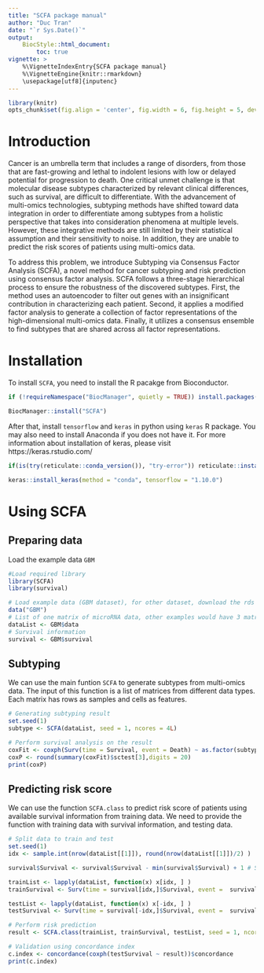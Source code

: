 ```yaml
---
title: "SCFA package manual"
author: "Duc Tran"
date: "`r Sys.Date()`"
output:
    BiocStyle::html_document:
        toc: true
vignette: >
    %\VignetteIndexEntry{SCFA package manual}
    %\VignetteEngine{knitr::rmarkdown}
    \usepackage[utf8]{inputenc}
---
```


```r
library(knitr)
opts_chunk$set(fig.align = 'center', fig.width = 6, fig.height = 5, dev = 'png')
```

# Introduction
Cancer is an umbrella term that includes a range of disorders, from those that are fast-growing and lethal to indolent lesions with low or delayed potential for progression to death. One critical unmet challenge is that molecular disease subtypes characterized by relevant clinical differences, such as survival, are difficult to differentiate. With the advancement of multi-omics technologies, subtyping methods have shifted toward data integration in order to differentiate among subtypes from a holistic perspective that takes into consideration phenomena at multiple levels. However, these integrative methods are still limited by their statistical assumption and their sensitivity to noise. In addition, they are unable to predict the risk scores of patients using multi-omics data.

To address this problem, we introduce Subtyping via Consensus Factor Analysis (SCFA), a novel method for cancer subtyping and risk prediction using consensus factor analysis. SCFA follows a three-stage hierarchical process to ensure the robustness of the discovered subtypes. First, the method uses an autoencoder to filter out genes with an insignificant contribution in characterizing each patient. Second, it applies a modified factor analysis to generate a collection of factor representations of the high-dimensional multi-omics data. Finally, it utilizes a consensus ensemble to find subtypes that are shared across all factor representations.

# Installation
To install `SCFA`, you need to install the R pacakge from Bioconductor.
```r
if (!requireNamespace("BiocManager", quietly = TRUE)) install.packages("BiocManager")

BiocManager::install("SCFA")
```

After that, install `tensorflow` and `keras` in python using `keras` R package. You may also need to install Anaconda if you does not have it. For more information about installation of keras, please visit https://keras.rstudio.com/
```r
if(is(try(reticulate::conda_version()), "try-error")) reticulate::install_miniconda(force = T)

keras::install_keras(method = "conda", tensorflow = "1.10.0")
```

# Using SCFA
## Preparing data
Load the example data `GBM`
```r
#Load required library
library(SCFA)
library(survival)

# Load example data (GBM dataset), for other dataset, download the rds file from the Data folder at https://bioinformatics.cse.unr.edu/software/scfa/Data/ and load the rds object
data("GBM")
# List of one matrix of microRNA data, other examples would have 3 matrices of 3 data types
dataList <- GBM$data
# Survival information
survival <- GBM$survival
```

## Subtyping
We can use the main funtion `SCFA` to generate subtypes from multi-omics data. The input of this function is a list of matrices from different data types. Each matrix has rows as samples and cells as features.
```r
# Generating subtyping result
set.seed(1)
subtype <- SCFA(dataList, seed = 1, ncores = 4L)

# Perform survival analysis on the result
coxFit <- coxph(Surv(time = Survival, event = Death) ~ as.factor(subtype), data = survival, ties="exact")
coxP <- round(summary(coxFit)$sctest[3],digits = 20)
print(coxP)
```

## Predicting risk score
We can use the function `SCFA.class` to predict risk score of patients using available survival information from training data. We need to provide the function with training data with survival information, and testing data. 
```r
# Split data to train and test
set.seed(1)
idx <- sample.int(nrow(dataList[[1]]), round(nrow(dataList[[1]])/2) )

survival$Survival <- survival$Survival - min(survival$Survival) + 1 # Survival time must be positive

trainList <- lapply(dataList, function(x) x[idx, ] )
trainSurvival <- Surv(time = survival[idx,]$Survival, event =  survival[idx,]$Death)

testList <- lapply(dataList, function(x) x[-idx, ] )
testSurvival <- Surv(time = survival[-idx,]$Survival, event =  survival[-idx,]$Death)

# Perform risk prediction
result <- SCFA.class(trainList, trainSurvival, testList, seed = 1, ncores = 4L)

# Validation using concordance index
c.index <- concordance(coxph(testSurvival ~ result))$concordance
print(c.index)
```

